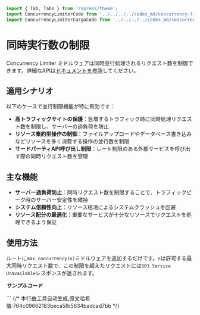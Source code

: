 ```javascript
import { Tab, Tabs } from 'rspress/theme';
import ConcurrencyLimiterCode from '../../../../codes_md/concurrency-limiter/src/main.mdx';
import ConcurrencyLimiterCargoCode from '../../../../codes_md/concurrency-limiter/Cargo.mdx';
```

# 同時実行数の制限

Concurrency Limiter ミドルウェアは同時並行処理されるリクエスト数を制御できます。詳細なAPIは[ドキュメントを参照](https://docs.rs/salvo_extra/latest/salvo_extra/concurrency_limiter/index.html)してください。

## 適用シナリオ

以下のケースで並行制限機能が特に有効です：

- **高トラフィックサイトの保護**：急増するトラフィック時に同時処理リクエスト数を制限し、サーバーの過負荷を防止
- **リソース集約型操作の制御**：ファイルアップロードやデータベース書き込みなどリソースを多く消費する操作の並行数を制限
- **サードパーティAPI呼び出し制限**：レート制限のある外部サービスを呼び出す際の同時リクエスト数を管理

## 主な機能

- **サーバー過負荷防止**：同時リクエスト数を制限することで、トラフィックピーク時のサーバー安定性を維持
- **システム信頼性向上**：リソース枯渇によるシステムクラッシュを回避
- **リソース配分の最適化**：重要なサービスが十分なリソースでリクエストを処理できるよう保証

## 使用方法

ルートに`max_concurrency(n)`ミドルウェアを追加するだけです。`n`は許可する最大同時リクエスト数で、この制限を超えたリクエストには`503 Service Unavailable`レスポンスが返されます。

_**サンプルコード**_

<Tabs>
  <Tab label="main.rs">
    <ConcurrencyLimiterCode/>
  </Tab>
  <Tab label="Cargo.toml">
    <ConcurrencyLimiterCargoCode/>
  </Tab>
</Tabs>
```
{/* 本行由工具自动生成,原文哈希值:764c09662183beca5fb5634badcad7bb */}